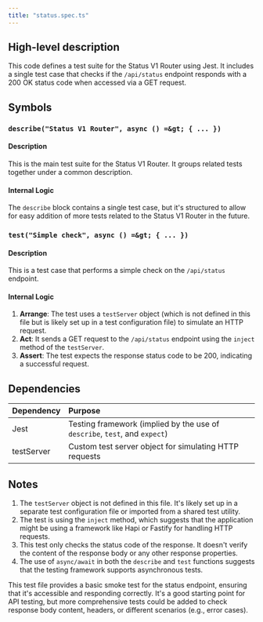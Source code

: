 ```yaml
---
title: "status.spec.ts"
---
```


## High-level description
This code defines a test suite for the Status V1 Router using Jest. It includes a single test case that checks if the `/api/status` endpoint responds with a 200 OK status code when accessed via a GET request.

## Symbols

### `describe("Status V1 Router", async () =&gt; { ... })`
#### Description
This is the main test suite for the Status V1 Router. It groups related tests together under a common description.

#### Internal Logic
The `describe` block contains a single test case, but it's structured to allow for easy addition of more tests related to the Status V1 Router in the future.

### `test("Simple check", async () =&gt; { ... })`
#### Description
This is a test case that performs a simple check on the `/api/status` endpoint.

#### Internal Logic
1. **Arrange**: The test uses a `testServer` object (which is not defined in this file but is likely set up in a test configuration file) to simulate an HTTP request.
2. **Act**: It sends a GET request to the `/api/status` endpoint using the `inject` method of the `testServer`.
3. **Assert**: The test expects the response status code to be 200, indicating a successful request.

## Dependencies
| Dependency | Purpose |
|:-----------|:--------|
| Jest | Testing framework (implied by the use of `describe`, `test`, and `expect`) |
| testServer | Custom test server object for simulating HTTP requests |

## Notes
1. The `testServer` object is not defined in this file. It's likely set up in a separate test configuration file or imported from a shared test utility.
2. The test is using the `inject` method, which suggests that the application might be using a framework like Hapi or Fastify for handling HTTP requests.
3. This test only checks the status code of the response. It doesn't verify the content of the response body or any other response properties.
4. The use of `async/await` in both the `describe` and `test` functions suggests that the testing framework supports asynchronous tests.

This test file provides a basic smoke test for the status endpoint, ensuring that it's accessible and responding correctly. It's a good starting point for API testing, but more comprehensive tests could be added to check response body content, headers, or different scenarios (e.g., error cases).